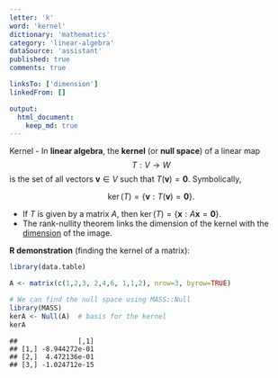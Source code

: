 ```yaml
---
letter: 'k'
word: 'kernel'
dictionary: 'mathematics'
category: 'linear-algebra'
dataSource: 'assistant'
published: true
comments: true

linksTo: ['dimension']
linkedFrom: []

output:
  html_document:
    keep_md: true
---
```




<a id="kernel">Kernel</a> - In **linear algebra**, the **kernel** (or **null space**) of a linear map 
$$T: V \to W$$ is the set of all vectors $\mathbf{v} \in V$ such that $T(\mathbf{v}) = \mathbf{0}$. Symbolically,

$$
\ker(T) = \{ \mathbf{v} : T(\mathbf{v}) = \mathbf{0} \}.
$$

- If $T$ is given by a matrix $A$, then $\ker(T) = \{ \mathbf{x} : A\mathbf{x} = \mathbf{0} \}$.
- The rank-nullity theorem links the dimension of the kernel with the [dimension](#dimension) of the image.

**R demonstration** (finding the kernel of a matrix):


``` r
library(data.table)

A <- matrix(c(1,2,3, 2,4,6, 1,1,2), nrow=3, byrow=TRUE)

# We can find the null space using MASS::Null
library(MASS)
kerA <- Null(A)  # basis for the kernel
kerA
```

```
##               [,1]
## [1,] -8.944272e-01
## [2,]  4.472136e-01
## [3,] -1.024712e-15
```
